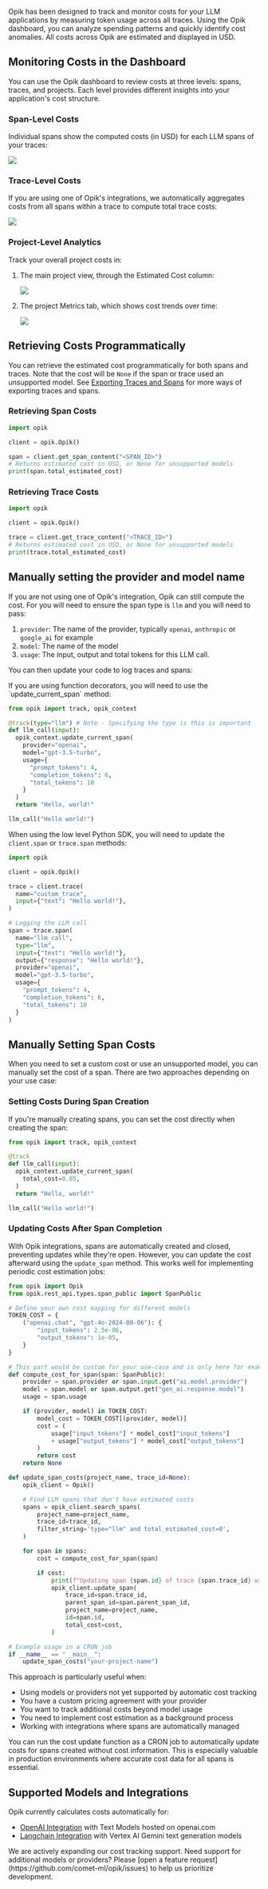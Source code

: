 Opik has been designed to track and monitor costs for your LLM applications by measuring token usage across all traces. Using the Opik dashboard, you can analyze spending patterns and quickly identify cost anomalies. All costs across Opik are estimated and displayed in USD.

## Monitoring Costs in the Dashboard

You can use the Opik dashboard to review costs at three levels: spans, traces, and projects. Each level provides different insights into your application's cost structure.

### Span-Level Costs

Individual spans show the computed costs (in USD) for each LLM spans of your traces:

<Frame>
  <img src="/img/tracing/cost_tracking_span.png" />
</Frame>

### Trace-Level Costs

If you are using one of Opik's integrations, we automatically aggregates costs from all spans within a trace to compute total trace costs:

<Frame>
  <img src="/img/tracing/cost_tracking_trace_view.png" />
</Frame>

### Project-Level Analytics

Track your overall project costs in:

1. The main project view, through the Estimated Cost column:

   <Frame>
     <img src="/img/tracing/cost_tracking_project.png" />
   </Frame>

2. The project Metrics tab, which shows cost trends over time:
   <Frame>
     <img src="/img/tracing/cost_tracking_project_metrics.png" />
   </Frame>

## Retrieving Costs Programmatically

You can retrieve the estimated cost programmatically for both spans and traces. Note that the cost will be `None` if the span or trace used an unsupported model. See [Exporting Traces and Spans](/tracing/export_data) for more ways of exporting traces and spans.

### Retrieving Span Costs

```python
import opik

client = opik.Opik()

span = client.get_span_content("<SPAN_ID>")
# Returns estimated cost in USD, or None for unsupported models
print(span.total_estimated_cost)
```

### Retrieving Trace Costs

```python
import opik

client = opik.Opik()

trace = client.get_trace_content("<TRACE_ID>")
# Returns estimated cost in USD, or None for unsupported models
print(trace.total_estimated_cost)
```

## Manually setting the provider and model name

If you are not using one of Opik's integration, Opik can still compute the cost. For you will need to ensure the
span type is `llm` and you will need to pass:

1. `provider`: The name of the provider, typically `openai`, `anthropic` or `google_ai` for example
2. `model`: The name of the model
3. `usage`: The input, output and total tokens for this LLM call.

You can then update your code to log traces and spans:

<Tabs>
<Tab title="Function decorator" value="Function decorator">
If you are using function decorators, you will need to use the `update_current_span` method:

```python
from opik import track, opik_context

@track(type="llm") # Note - Specifying the type is this is important
def llm_call(input):
  opik_context.update_current_span(
    provider="openai",
    model="gpt-3.5-turbo",
    usage={
      "prompt_tokens": 4,
      "completion_tokens": 6,
      "total_tokens": 10
    }
  )
  return "Hello, world!"

llm_call("Hello world!")
```

</Tab>
<Tab title="Low level Python SDK" value="Low level Python SDK">

When using the low level Python SDK, you will need to update the `client.span` or `trace.span` methods:

```python
import opik

client = opik.Opik()

trace = client.trace(
  name="custom_trace",
  input={"text": "Hello world!"},
)

# Logging the LLM call
span = trace.span(
  name="llm_call",
  type="llm",
  input={"text": "Hello world!"},
  output={"response": "Hello world!"},
  provider="openai",
  model="gpt-3.5-turbo",
  usage={
    "prompt_tokens": 4,
    "completion_tokens": 6,
    "total_tokens": 10
  }
)
```

</Tab>
</Tabs>

## Manually Setting Span Costs

When you need to set a custom cost or use an unsupported model, you can manually set the cost of a span. There are two approaches depending on your use case:

### Setting Costs During Span Creation

If you're manually creating spans, you can set the cost directly when creating the span:

```python
from opik import track, opik_context

@track
def llm_call(input):
  opik_context.update_current_span(
    total_cost=0.05,
  )
  return "Hello, world!"

llm_call("Hello world!")
```

### Updating Costs After Span Completion

With Opik integrations, spans are automatically created and closed, preventing updates while they're open. However, you can update the cost afterward using the `update_span` method. This works well for implementing periodic cost estimation jobs:

```python
from opik import Opik
from opik.rest_api.types.span_public import SpanPublic

# Define your own cost mapping for different models
TOKEN_COST = {
    ("openai.chat", "gpt-4o-2024-08-06"): {
        "input_tokens": 2.5e-06,
        "output_tokens": 1e-05,
    }
}

# This part would be custom for your use-case and is only here for example
def compute_cost_for_span(span: SpanPublic):
    provider = span.provider or span.input.get("ai.model.provider")
    model = span.model or span.output.get("gen_ai.response.model")
    usage = span.usage

    if (provider, model) in TOKEN_COST:
        model_cost = TOKEN_COST[(provider, model)]
        cost = (
            usage["input_tokens"] * model_cost["input_tokens"]
            + usage["output_tokens"] * model_cost["output_tokens"]
        )
        return cost
    return None

def update_span_costs(project_name, trace_id=None):
    opik_client = Opik()

    # Find LLM spans that don't have estimated costs
    spans = opik_client.search_spans(
        project_name=project_name,
        trace_id=trace_id,
        filter_string='type="llm" and total_estimated_cost=0',
    )

    for span in spans:
        cost = compute_cost_for_span(span)

        if cost:
            print(f"Updating span {span.id} of trace {span.trace_id} with cost: {cost}")
            opik_client.update_span(
                trace_id=span.trace_id,
                parent_span_id=span.parent_span_id,
                project_name=project_name,
                id=span.id,
                total_cost=cost,
            )

# Example usage in a CRON job
if __name__ == "__main__":
    update_span_costs("your-project-name")
```

This approach is particularly useful when:

- Using models or providers not yet supported by automatic cost tracking
- You have a custom pricing agreement with your provider
- You want to track additional costs beyond model usage
- You need to implement cost estimation as a background process
- Working with integrations where spans are automatically managed

<Tip>
  You can run the cost update function as a CRON job to automatically update costs for spans created without cost
  information. This is especially valuable in production environments where accurate cost data for all spans is
  essential.
</Tip>

## Supported Models and Integrations

Opik currently calculates costs automatically for:

- [OpenAI Integration](/tracing/integrations/openai) with Text Models hosted on openai.com
- [Langchain Integration](/tracing/integrations/langchain) with Vertex AI Gemini text generation models

<Tip>
  We are actively expanding our cost tracking support. Need support for additional models or providers? Please [open a
  feature request](https://github.com/comet-ml/opik/issues) to help us prioritize development.
</Tip>
